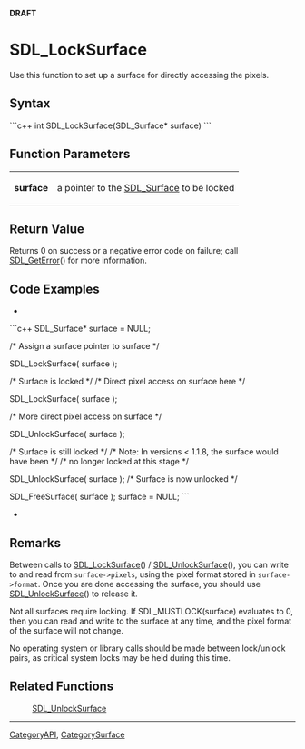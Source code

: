 <!-- pragma section-numbers off -->
<!-- pragma disable-camelcase -->
'''DRAFT'''

= SDL_LockSurface =
Use this function to set up a surface for directly accessing the pixels.


== Syntax ==
```c++
int SDL_LockSurface(SDL_Surface* surface)
```

== Function Parameters ==
{|
|'''surface'''
|a pointer to the [[SDL_Surface]] to be locked
|}

== Return Value ==
Returns 0 on success or a negative error code on failure; call [[SDL_GetError]]() for more information.

== Code Examples ==
*
```c++
SDL_Surface* surface = NULL;

/* Assign a surface pointer to surface */

SDL_LockSurface( surface );

/* Surface is locked */
/* Direct pixel access on surface here */

SDL_LockSurface( surface );

/* More direct pixel access on surface */

SDL_UnlockSurface( surface );

/* Surface is still locked */
/* Note: In versions < 1.1.8, the surface would have been */
/* no longer locked at this stage                         */

SDL_UnlockSurface( surface );
/* Surface is now unlocked */

SDL_FreeSurface( surface );
surface = NULL;
```
*

== Remarks ==
Between calls to [[SDL_LockSurface]]() / [[SDL_UnlockSurface]](), you can write to and read from <code>surface->pixels</code>, using the pixel format stored in <code>surface->format</code>. Once you are done accessing the surface, you should use [[SDL_UnlockSurface]]() to release it.

Not all surfaces require locking. If SDL_MUSTLOCK(surface) evaluates to 0, then you can read and write to the surface at any time, and the pixel format of the surface will not change.

No operating system or library calls should be made between lock/unlock pairs, as critical system locks may be held during this time. 

== Related Functions ==
:[[SDL_UnlockSurface]]

----
[[CategoryAPI]], [[CategorySurface]]

